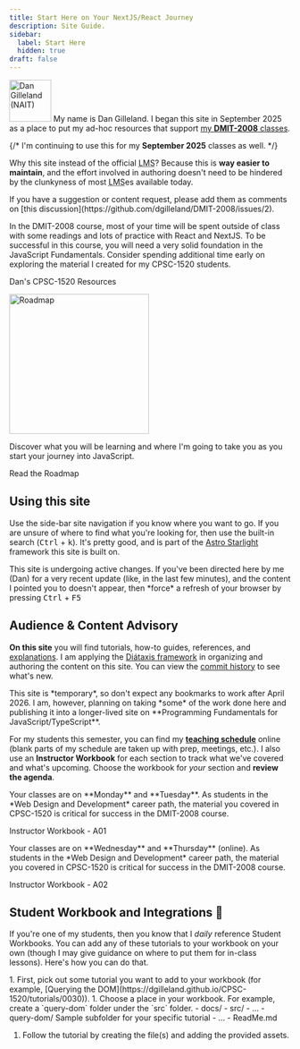 ```yaml
---
title: Start Here on Your NextJS/React Journey
description: Site Guide.
sidebar:
  label: Start Here
  hidden: true
draft: false
---
```



<Image src={dg} alt="Dan Gilleland (NAIT)" class="float-end" width="75" /> My name is Dan Gilleland. I began this site in September 2025 as a place to put my ad-hoc resources that support [my **DMIT-2008** classes](#audience--content-advisory).

{/* I'm continuing to use this for my **September 2025** classes as well. */}

Why this site instead of the official <abbr title="Learning Management System">LMS</abbr>? Because this is **way easier to maintain**, and the effort involved in authoring doesn't need to be hindered by the clunkyness of most <abbr title="Learning Management System">LMS</abbr>es available today.

<Aside type="tip" title="Contributions">
If you have a suggestion or content request, please add them as comments on [this discussion](https://github.com/dgilleland/DMIT-2008/issues/2).
</Aside>

In the DMIT-2008 course, most of your time will be spent outside of class with some readings and lots of practice with React and NextJS. To be successful in this course, you will need a very solid foundation in the JavaScript Fundamentals. Consider spending additional time early on exploring the material I created for my CPSC-1520 students.

<LinkButton href="https://dgilleland.github.io/CPSC-1520" target="_blank">Dan's CPSC-1520 Resources</LinkButton>

<Card title="Read the Roadmap" icon="storybook">
  <Image src={adventureMap} alt="Roadmap" width="250" class="float-start mr-4" />

  Discover what you will be learning and where I'm going to take you as you start your journey into JavaScript.

  <LinkButton href="/DMIT-2008/about/roadmap/">Read the Roadmap</LinkButton>
</Card>

## Using this site

Use the side-bar site navigation if you know where you want to go. If you are unsure of where to find what you're looking for, then use the built-in search (<kbd>Ctrl</kbd> + <kbd>k</kbd>). It's pretty good, and is part of the [Astro Starlight](https://starlight.astro.build) framework this site is built on.

<Aside title="Where is it?">
This site is undergoing active changes. If you've been directed here by me (Dan) for a very recent update (like, in the last few minutes), and the content I pointed you to doesn't appear, then *force* a refresh of your browser by pressing <kbd>Ctrl</kbd> + <kbd>F5</kbd>
</Aside>

## Audience & Content Advisory

**On this site** you will find tutorials, how-to guides, references, and [explanations](/CPSC-1520/explanations/0000). I am applying the [Diátaxis framework](https://diataxis.fr/start-here/#the-four-kinds-of-documentation) in organizing and authoring the content on this site. You can view the [commit history](https://github.com/dgilleland/CPSC-1520/commits/main/) to see what's new.

<Aside type="caution">
This site is *temporary*, so don't expect any bookmarks to work after April 2026. I am, however, planning on taking *some* of the work done here and publishing it into a longer-lived site on **Programming Fundamentals for JavaScript/TypeScript**.
</Aside>

For my students this semester, you can find my <a target="_blank" href="https://dgilleland.github.io/schedule">**teaching schedule**</a> online (blank parts of my schedule are taken up with prep, meetings, etc.). I also use an **Instructor Workbook** for each section to track what we've covered and what's upcoming. Choose the workbook for *your* section and **review the agenda**.

<Tabs>
  <TabItem label="Section A01">
  Your classes are on **Monday** and **Tuesday**. As students in the *Web Design and Development* career path, the material you covered in CPSC-1520 is critical for success in the DMIT-2008 course.

  <LinkButton href="https://github.com/DG-InClass/DMIT-2008-A01-Sep-2025" icon="external" target="_blank">Instructor Workbook - A01</LinkButton>
  </TabItem>

  <TabItem label="Section A02">
  Your classes are on **Wednesday** and **Thursday** (online). As students in the *Web Design and Development* career path, the material you covered in CPSC-1520 is critical for success in the DMIT-2008 course.

  <LinkButton href="https://github.com/DG-InClass/DMIT-2008-A02-Sep-2025" icon="external" target="_blank">Instructor Workbook - A02</LinkButton>
  </TabItem>

</Tabs>

## Student Workbook and Integrations 💯

If you're one of my students, then you know that I *daily* reference Student Workbooks. You can add any of these tutorials to your workbook on your own (though I may give guidance on where to put them for in-class lessons). Here's how you can do that.

<Steps>
1. First, pick out some tutorial you want to add to your workbook (for example, [Querying the DOM](https://dgilleland.github.io/CPSC-1520/tutorials/0030)).
1. Choose a place in your workbook. For example, create a `query-dom` folder under the `src` folder.

   <FileTree>
   - docs/
   - src/
     - ...
     - query-dom/ Sample subfolder for your specific tutorial
     - ...
   - ReadMe.md
   </FileTree>

1. Follow the tutorial by creating the file(s) and adding the provided assets.
</Steps>
